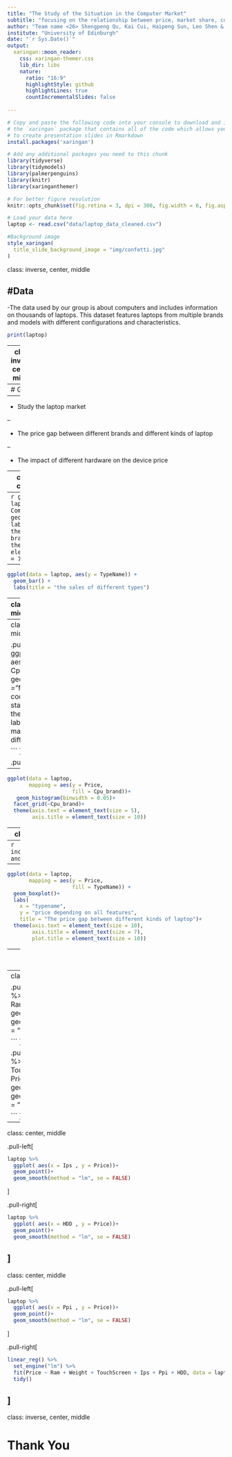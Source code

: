 ```yaml
---
title: "The Study of the Situation in the Computer Market"
subtitle: "focusing on the relationship between price, market share, company, and hardware"
author: "Team name <26> Shengpeng Qu, Kai Cui, Haipeng Sun, Leo Shen & Leyuan Wen"
institute: "University of Edinburgh"
date: "`r Sys.Date()`"
output:
  xaringan::moon_reader:
    css: xaringan-themer.css
    lib_dir: libs
    nature:
      ratio: "16:9"
      highlightStyle: github
      highlightLines: true
      countIncrementalSlides: false
      
---
```


```r
# Copy and paste the following code into your console to download and install
# the `xaringan` package that contains all of the code which allows you 
# to create presentation slides in Rmarkdown
install.packages('xaringan')
```


```r
# Add any additional packages you need to this chunk
library(tidyverse)
library(tidymodels)
library(palmerpenguins)
library(knitr)
library(xaringanthemer)
```

```r
# For better figure resolution
knitr::opts_chunk$set(fig.retina = 3, dpi = 300, fig.width = 6, fig.asp = 0.618, out.width = "80%")
```

```r
# Load your data here
laptop <- read.csv("data/laptop_data_cleaned.csv") 
```

```r

#Background image
style_xaringan(
  title_slide_background_image = "img/confetti.jpg"
)
```

class: inverse, center, middle

#Data
---

-The data used by our group is about computers and includes information on thousands of laptops. This dataset features laptops from multiple brands and models with different configurations and characteristics.
```r
print(laptop)
```
---
class: inverse, center, middle

# Goal
---
# Goal

--

- Study the laptop market

--

- The price gap between different brands and different kinds of laptop

--

- The impact of different hardware on the device price


---
class: inverse, center, middle

#Study the laptop market
---
```r
ggplot(data = laptop, aes(y = Company)) +
  geom_bar() +
  labs(title = " the sales of brands")+
  theme(axis.text = element_text(size = 7))
```
---
```r
ggplot(data = laptop, aes(y = TypeName)) +
  geom_bar() +
  labs(title = "the sales of different types")
```
---
class: center, middle

.pull-left[
```r
ggplot(laptop, aes(
    x = "",
    fill = Os
    )) +
  geom_bar(position = "fill") +
  coord_polar("y", start = 0) +
  theme_void() +
  labs( title = "The market share of different systems( Os )" )
```
]

.pull-right[
```r
laptop_Os <- laptop$Os %>%
  table() %>%
   as.data.frame()
laptop_Os$percentage <- laptop_Os$Freq / sum(laptop_Os$Freq) * 100
print(laptop_Os)
```
]
---
class: center, middle

.pull-left[
```r
ggplot(laptop, aes(x = "", fill = Cpu_brand)) +
  geom_bar(position = "fill")+
  coord_polar("y", start = 0)+
  theme_void() +
  labs( title = "The market share of different CPU" )

```
]

.pull-right[
```r
laptop_Cpu_brand <- laptop$Cpu_brand %>%
  table() %>%
  as.data.frame()
laptop_Cpu_brand$percentage <- laptop_Cpu_brand$Freq / sum(laptop_Cpu_brand$Freq) * 100
print(laptop_Cpu_brand)
```
]
---
```r
ggplot(data = laptop,
       mapping = aes(y = Price,
                     fill = Cpu_brand))+
   geom_histogram(binwidth = 0.05)+
  facet_grid(~Cpu_brand)+
  theme(axis.text = element_text(size = 5), 
        axis.title = element_text(size = 10))
```
---
class: inverse, center, middle

#The price gap between different brands and different kinds of laptop
---
```r
include_graphics("img/company-and-price.jpg")
```
---
```r
ggplot(data = laptop, 
       mapping = aes(y = Price,
                     fill = TypeName)) +
  geom_boxplot()+
  labs(
    x = "typename",
    y = "price depending on all features",
    title = "The price gap between different kinds of laptop")+
  theme(axis.text = element_text(size = 10),
        axis.title = element_text(size = 7),
        plot.title = element_text(size = 10))

```
---
class: inverse, center, middle

#The impact of different hardware on the device price
---
class: center, middle

.pull-left[
```r
laptop %>% 
  ggplot( aes(x = Ram , y = Price))+
  geom_point()+
  geom_smooth(method = "lm", se = FALSE)

```
]

.pull-right[
```r
laptop %>% 
  ggplot( aes(x = TouchScreen , y = Price))+
  geom_point()+
  geom_smooth(method = "lm", se = FALSE)

```
]
---
class: center, middle

.pull-left[
```r
laptop %>% 
  ggplot( aes(x = Ips , y = Price))+
  geom_point()+
  geom_smooth(method = "lm", se = FALSE)

```
]

.pull-right[
```r
laptop %>% 
  ggplot( aes(x = HDD , y = Price))+
  geom_point()+
  geom_smooth(method = "lm", se = FALSE)

```
]
---
class: center, middle

.pull-left[
```r
laptop %>% 
  ggplot( aes(x = Ppi , y = Price))+
  geom_point()+
  geom_smooth(method = "lm", se = FALSE)

```
]

.pull-right[
```r
linear_reg() %>%
  set_engine("lm") %>%
  fit(Price ~ Ram + Weight + TouchScreen + Ips + Ppi + HDD, data = laptop)%>%
  tidy()

```
]
---
class: inverse, center, middle

# Thank You

